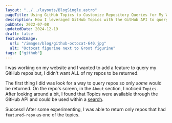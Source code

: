 ```yaml
---
layout: "../../layouts/BlogSingle.astro"
pageTitle: Using GitHub Topics to Customize Repository Queries for My Website
description: How I leveraged GitHub Topics with the GitHub API to query and display specific repositories on my website.
pubDate: 2022-07-08
updatedDate: 2024-12-19
draft: false
featuredImage:
  url: "/images/blog/github-octocat-640.jpg"
  alt: "Octocat figurine next to Groot figurine"
tags: ["github"]
---
```


I was working on my website and I wanted to add a feature to query my GitHub repos but, I didn't want ALL of my repos to be returned.

The first thing I did was look for a way to query repos so only _some_ would be returned. On the repo's screen, in the `About` section, I noticed `Topics`. After looking around a bit, I found that Topics were available through the GitHub API and could be used within a <a target="_blank" class="brand-link" href="https://docs.github.com/en/search-github/searching-on-github/searching-topics#search-repositories-by-topic" >search</a>.

Success! After some experimenting, I was able to return only repos that had `featured-repo` as one of the topics.
